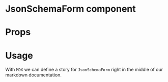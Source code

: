 
<Meta title="MDX|JsonSchemaForm" component={JsonSchemaForm} />

# JsonSchemaForm component

<Description of={JsonSchemaForm} />

# Props

<Props of={JsonSchemaForm} />

# Usage

With `MDX` we can define a story for `JsonSchemaForm` right in the middle of our
markdown documentation.

<Preview>
  <Story name="with initial value">
    <JsonSchemaForm formData={object("formData", data)} />
  </Story>
</Preview>
